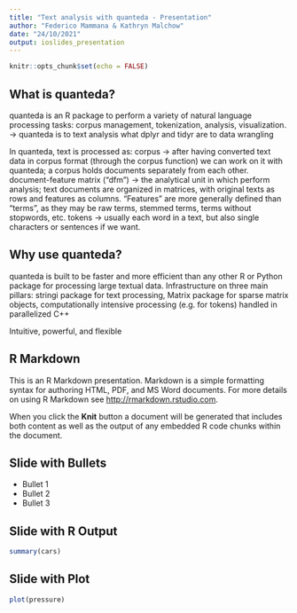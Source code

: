 ```yaml
---
title: "Text analysis with quanteda - Presentation"
author: "Federico Mammana & Kathryn Malchow"
date: "24/10/2021"
output: ioslides_presentation
---
```


```r
knitr::opts_chunk$set(echo = FALSE)
```

## What is quanteda?
quanteda is an R package to perform a variety of natural language processing tasks: corpus management, tokenization, analysis, visualization.
→ quanteda is to text analysis what dplyr and tidyr are to data wrangling

In quanteda, text is processed as:
corpus → after having converted text data in corpus format (through the corpus function) we can work on it with quanteda; a corpus holds documents separately from each other.
document-feature matrix (“dfm”) → the analytical unit in which perform analysis; text documents are organized in matrices, with original texts as rows and features as columns. “Features” are more generally defined than “terms”, as they may be raw terms, stemmed terms, terms without stopwords, etc.
tokens → usually each word in a text, but also single characters or sentences if we want.

## Why use quanteda?
quanteda is built to be faster and more efficient than any other R or Python package for processing large textual data. Infrastructure on three main pillars:
stringi package for text processing,
Matrix package for sparse matrix objects,
computationally intensive processing (e.g. for tokens) handled in parallelized C++

Intuitive, powerful, and flexible


## R Markdown

This is an R Markdown presentation. Markdown is a simple formatting syntax for authoring HTML, PDF, and MS Word documents. For more details on using R Markdown see <http://rmarkdown.rstudio.com>.

When you click the **Knit** button a document will be generated that includes both content as well as the output of any embedded R code chunks within the document.

## Slide with Bullets

- Bullet 1
- Bullet 2
- Bullet 3

## Slide with R Output

```r
summary(cars)
```

## Slide with Plot

```r
plot(pressure)
```


